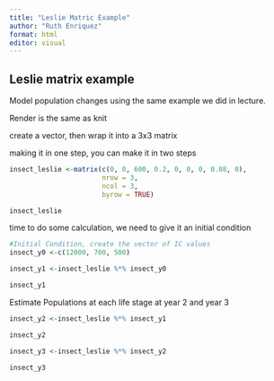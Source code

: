 ```yaml
---
title: "Leslie Matric Example"
author: "Ruth Enriquez"
format: html
editor: visual
---
```


## Leslie matrix example

Model population changes using the same example we did in lecture.

Render is the same as knit

create a vector, then wrap it into a 3x3 matrix

making it in one step, you can make it in two steps

```r

insect_leslie <-matrix(c(0, 0, 600, 0.2, 0, 0, 0, 0.08, 0),
                       nrow = 3, 
                       ncol = 3, 
                       byrow = TRUE)

insect_leslie
```

time to do some calculation, we need to give it an initial condition

```r
#Initial Condition, create the vector of IC values
insect_y0 <-c(12000, 700, 500)

```

```r
insect_y1 <-insect_leslie %*% insect_y0

insect_y1
```

Estimate Populations at each life stage at year 2 and year 3

```r
insect_y2 <-insect_leslie %*% insect_y1

insect_y2
```

```r
insect_y3 <-insect_leslie %*% insect_y2

insect_y3
```
